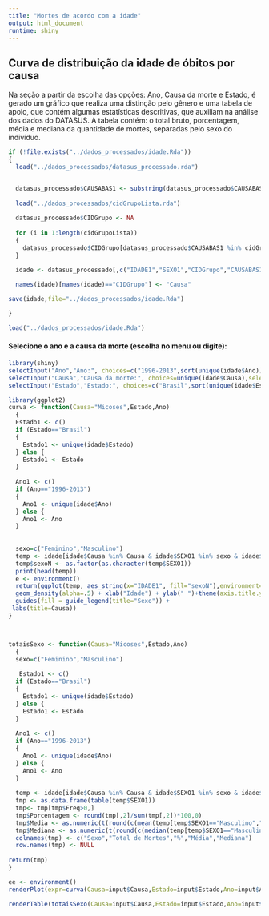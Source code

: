 ```yaml
---
title: "Mortes de acordo com a idade"
output: html_document
runtime: shiny
---
```



## Curva de distribuição da idade de óbitos por causa

Na seção a partir da escolha das opções: Ano, Causa da morte e Estado, é gerado um gráfico que realiza uma distinção pelo gênero e uma tabela de apoio, que contém algumas estatísticas descritivas, que auxiliam na análise dos dados do DATASUS. A tabela contém: o total bruto, porcentagem, média e mediana da quantidade de mortes, separadas pelo sexo do indivíduo. 

```r


if (!file.exists("../dados_processados/idade.Rda"))
{
  load("../dados_processados/datasus_processado.rda")


  datasus_processado$CAUSABAS1 <- substring(datasus_processado$CAUSABAS,1,3)
  
  load("../dados_processados/cidGrupoLista.rda")
  
  datasus_processado$CIDGrupo <- NA
  
  for (i in 1:length(cidGrupoLista))
  {
    datasus_processado$CIDGrupo[datasus_processado$CAUSABAS1 %in% cidGrupoLista[[i]]] <- names(cidGrupoLista)[i]
  }

  idade <- datasus_processado[,c("IDADE1","SEXO1","CIDGrupo","CAUSABAS1","Estado","Ano")]
  
  names(idade)[names(idade)=="CIDGrupo"] <- "Causa"

save(idade,file="../dados_processados/idade.Rda")

}  

load("../dados_processados/idade.Rda")
```





#### Selecione o ano e a causa da morte (escolha no menu ou digite):

```r
library(shiny)
selectInput("Ano","Ano:", choices=c("1996-2013",sort(unique(idade$Ano))),selected = "2013")
selectInput("Causa","Causa da morte:", choices=unique(idade$Causa),selected="Melanoma e outras(os) neoplasias malignas da pele")
selectInput("Estado","Estado:", choices=c("Brasil",sort(unique(idade$Estado))),selected="Brasil")

```


```r
library(ggplot2)
curva <- function(Causa="Micoses",Estado,Ano)
  {
  Estado1 <- c()
  if (Estado=="Brasil")
  {
    Estado1 <- unique(idade$Estado)
  } else {
    Estado1 <- Estado
  }
  
  Ano1 <- c()
  if (Ano=="1996-2013")
  {
    Ano1 <- unique(idade$Ano)
  } else {
    Ano1 <- Ano
  }
  
  
  sexo=c("Feminino","Masculino")
  temp <- idade[idade$Causa %in% Causa & idade$SEXO1 %in% sexo & idade$Estado %in% Estado1 & idade$Ano %in% Ano1,]
  temp$sexoN <- as.factor(as.character(temp$SEXO1))
  print(head(temp))
  e <- environment()
  return(ggplot(temp, aes_string(x="IDADE1", fill="sexoN"),environment=e) +
  geom_density(alpha=.5) + xlab("Idade") + ylab(" ")+theme(axis.title.y = element_blank(),axis.ticks.y = element_blank(),axis.text.y = element_blank())+
  guides(fill = guide_legend(title="Sexo")) +
 labs(title=Causa))
}



totaisSexo <- function(Causa="Micoses",Estado,Ano)
  {
  sexo=c("Feminino","Masculino")
  
   Estado1 <- c()
  if (Estado=="Brasil")
  {
    Estado1 <- unique(idade$Estado)
  } else {
    Estado1 <- Estado
  }
  
  Ano1 <- c()
  if (Ano=="1996-2013")
  {
    Ano1 <- unique(idade$Ano)
  } else {
    Ano1 <- Ano
  }
  
  temp <- idade[idade$Causa %in% Causa & idade$SEXO1 %in% sexo & idade$Estado %in% Estado1 & idade$Ano %in% Ano1,]
  tmp <- as.data.frame(table(temp$SEXO1))
  tmp<- tmp[tmp$Freq>0,]
  tmp$Porcentagem <- round(tmp[,2]/sum(tmp[,2])*100,0)
  tmp$Media <- as.numeric(t(round(c(mean(temp[temp$SEXO1=="Masculino","IDADE1"]),mean(temp[temp$SEXO1=="Feminino","IDADE1"])),0)))
  tmp$Mediana <- as.numeric(t(round(c(median(temp[temp$SEXO1=="Masculino","IDADE1"]),median(temp[temp$SEXO1=="Feminino","IDADE1"])),0)))
  colnames(tmp) <- c("Sexo","Total de Mortes","%","Média","Mediana")
  row.names(tmp) <- NULL
  
return(tmp)
}
```


```r
ee <- environment()
renderPlot(expr=curva(Causa=input$Causa,Estado=input$Estado,Ano=input$Ano), env = ee,width=700,height=800)
```


```r
renderTable(totaisSexo(Causa=input$Causa,Estado=input$Estado,Ano=input$Ano))
```

